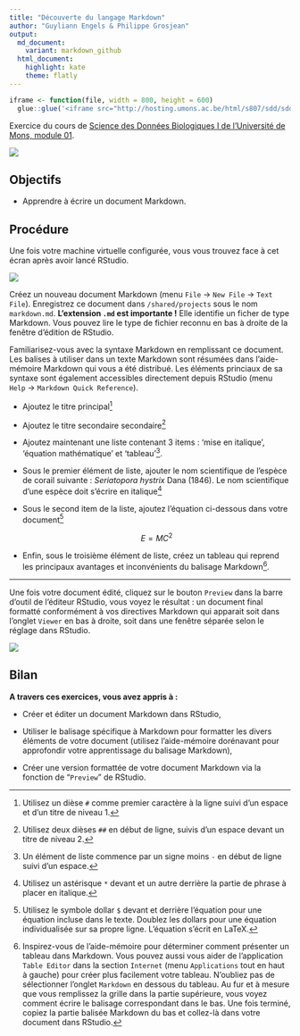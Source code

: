 ```yaml
---
title: "Découverte du langage Markdown"
author: "Guyliann Engels & Philippe Grosjean"
output: 
  md_document:
    variant: markdown_github
  html_document: 
    highlight: kate
    theme: flatly
---
```


```r
iframe <- function(file, width = 800, height = 600)
  glue::glue('<iframe src="http://hosting.umons.ac.be/html/s807/sdd/sdd1_01/{file}" width="{width}" height="{height}" style="border:none;"></iframe>')
```

Exercice du cours de [Science des Données Biologiques I de l'Université de Mons, module 01](http://biodatascience-course.sciviews.org/sdd-umons/decouverte-des-outils.html#markdown).

![](../../template/biodatascience.png)

## Objectifs

- Apprendre à écrire un document Markdown.


## Procédure

Une fois votre machine virtuelle configurée, vous vous trouvez face à cet écran après avoir lancé RStudio.

![](../images/rstudio.png)

Créez un nouveau document Markdown (menu `File` -> `New File` -> `Text File`). Enregistrez ce document dans `/shared/projects` sous le nom `markdown.md`. **L'extension `.md` est importante !** Elle identifie un ficher de type Markdown. Vous pouvez lire le type de fichier reconnu en bas à droite de la fenêtre d'édition de RStudio.

Familiarisez-vous avec la syntaxe Markdown en remplissant ce document. Les balises à utiliser dans un texte Markdown sont résumées dans l'aide-mémoire Markdown qui vous a été distribué. Les éléments princiaux de sa syntaxe sont également accessibles directement depuis RStudio (menu `Help` -> `Markdown Quick Reference`).

- Ajoutez le titre principal^[Utilisez un dièse `#` comme premier caractère à la ligne suivi d'un espace et d'un titre de niveau 1.] 
- Ajoutez le titre secondaire secondaire^[Utilisez deux dièses `##` en début de ligne, suivis d'un espace devant un titre de niveau 2.]
- Ajoutez maintenant une liste contenant 3 items : 'mise en italique', 'équation mathématique' et 'tableau'^[Un élément de liste commence par un signe moins `-` en début de ligne suivi d'un espace.].
- Sous le premier élément de liste, ajouter le nom scientifique de l'espèce de corail suivante : *Seriatopora hystrix* Dana (1846). Le nom scientifique d'une espèce doit s'écrire en italique^[Utilisez un astérisque `*` devant et un autre derrière la partie de phrase à placer en italique.]
- Sous le second item de la liste, ajoutez l'équation ci-dessous dans votre document^[Utilisez le symbole dollar `$` devant et derrière l'équation pour une équation incluse dans le texte. Doublez les dollars pour une équation individualisée sur sa propre ligne. L'équation s'écrit en LaTeX.]

    $$E = MC^2$$

- Enfin, sous le troisième élément de liste, créez un tableau qui reprend les principaux avantages et inconvénients du balisage Markdown^[Inspirez-vous de l'aide-mémoire pour déterminer comment présenter un tableau dans Markdown. Vous pouvez aussi vous aider de l'application `Table Editor` dans la section `Internet` (menu `Applications` tout en haut à gauche) pour créer plus facilement votre tableau. N'oubliez pas de sélectionner l'onglet `Markdown` en dessous du tableau. Au fur et à mesure que vous remplissez la grille dans la partie supérieure, vous voyez comment écrire le balisage correspondant dans le bas. Une fois terminé, copiez la partie balisée Markdown du bas et collez-là dans votre document dans RStudio.].

---

Une fois votre document édité, cliquez sur le bouton `Preview` dans la barre d'outil de l'éditeur RStudio, vous voyez le résultat : un document final formatté conformément à vos directives Markdown qui apparait soit dans l'onglet `Viewer` en bas à droite, soit dans une fenêtre séparée selon le réglage dans RStudio.

![](../images/markdown.png)


## Bilan

**A travers ces exercices, vous avez appris à :**

- Créer et éditer un document Markdown dans RStudio,

- Utiliser le balisage spécifique à Markdown pour formatter les divers éléments de votre document (utilisez l'aide-mémoire dorénavant pour approfondir votre apprentissage du balisage Markdown),

- Créer une version formattée de votre document Markdown via la fonction de "`Preview`" de RStudio.
